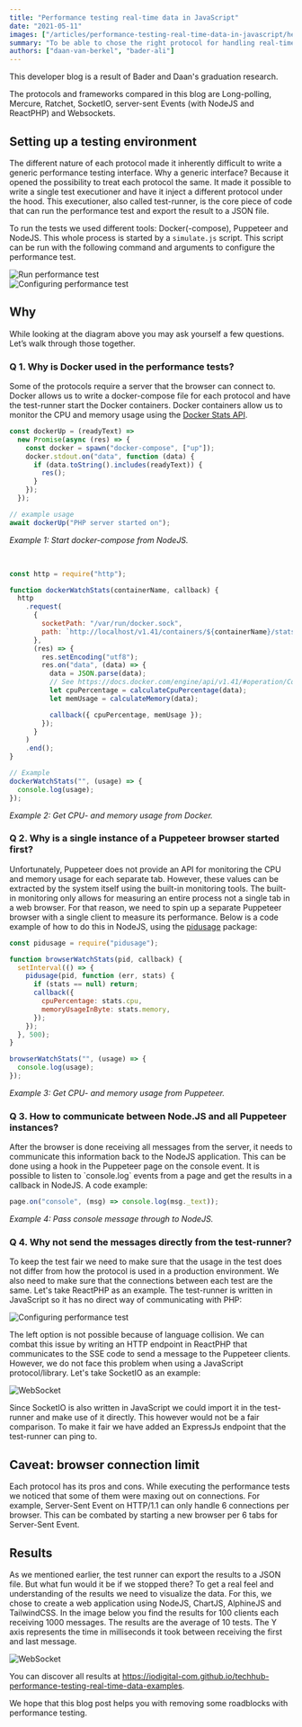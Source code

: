 ```yaml
---
title: "Performance testing real-time data in JavaScript"
date: "2021-05-11"
images: ["/articles/performance-testing-real-time-data-in-javascript/hero.svg"]
summary: "To be able to chose the right protocol for handling real-time data, this post shares with you how we, based on speed, CPU- and memory usage, setup and performed performance tests on different real-time data protocols."
authors: ["daan-van-berkel", "bader-ali"]
---
```


This developer blog is a result of Bader and Daan's graduation research.

The protocols and frameworks compared in this blog are Long-polling, Mercure, Ratchet, SocketIO, server-sent Events (with NodeJS and ReactPHP) and Websockets.

## Setting up a testing environment

The different nature of each protocol made it inherently difficult to write a generic performance testing interface. Why a generic interface? Because it opened the possibility to treat each protocol the same. It made it possible to write a single test executioner and have it inject a different protocol under the hood. This executioner, also called test-runner, is the core piece of code that can run the performance test and export the result to a JSON file.

To run the tests we used different tools: Docker(-compose), Puppeteer and NodeJS. This whole process is started by a `simulate.js` script. This script can be run with the following command and arguments to configure the performance test.

<div
  className="my-12 flex flex-col items-center md:-mx-32"
  style={{ backgroundColor: "#f9fafb" }}
>
  <img
    src="/articles/performance-testing-real-time-data-in-javascript/0-performance-testing-javascript.png"
    alt="Run performance test"
    style={{ backgroundColor: "#f9fafb", margin: "0" }}
  />
</div>

<div
  className="my-12 flex flex-col items-center md:-mx-32"
  style={{ backgroundColor: "#f9fafb" }}
>
  <img
    src="/articles/performance-testing-real-time-data-in-javascript/1-performance-testing-javascript.png"
    alt="Configuring performance test"
    style={{ backgroundColor: "#f9fafb", margin: "0" }}
  />
</div>

## Why

While looking at the diagram above you may ask yourself a few questions. Let’s walk through those together.

### Q 1. Why is Docker used in the performance tests?

Some of the protocols require a server that the browser can connect to. Docker allows us to write a docker-compose file for each protocol and have the test-runner start the Docker containers. Docker containers allow us to monitor the CPU and memory usage using the [Docker Stats API](https://docs.docker.com/engine/api/v1.41/#operation/ContainerStats).

```js
const dockerUp = (readyText) =>
  new Promise(async (res) => {
    const docker = spawn("docker-compose", ["up"]);
    docker.stdout.on("data", function (data) {
      if (data.toString().includes(readyText)) {
        res();
      }
    });
  });

// example usage
await dockerUp("PHP server started on");
```

_Example 1: Start docker-compose from NodeJS._

<br />

```js
const http = require("http");

function dockerWatchStats(containerName, callback) {
  http
    .request(
      {
        socketPath: "/var/run/docker.sock",
        path: `http://localhost/v1.41/containers/${containerName}/stats`,
      },
      (res) => {
        res.setEncoding("utf8");
        res.on("data", (data) => {
          data = JSON.parse(data);
          // See https://docs.docker.com/engine/api/v1.41/#operation/ContainerStats for formula
          let cpuPercentage = calculateCpuPercentage(data);
          let memUsage = calculateMemory(data);

          callback({ cpuPercentage, memUsage });
        });
      }
    )
    .end();
}

// Example
dockerWatchStats("", (usage) => {
  console.log(usage);
});
```

_Example 2: Get CPU- and memory usage from Docker._

### Q 2. Why is a single instance of a Puppeteer browser started first?

Unfortunately, Puppeteer does not provide an API for monitoring the CPU and memory usage for each separate tab. However, these values can be extracted by the system itself using the built-in monitoring tools. The built-in monitoring only allows for measuring an entire process not a single tab in a web browser. For that reason, we need to spin up a separate Puppeteer browser with a single client to measure its performance. Below is a code example of how to do this in NodeJS, using the [pidusage](https://www.npmjs.com/package/pidusage) package:

```js
const pidusage = require("pidusage");

function browserWatchStats(pid, callback) {
  setInterval(() => {
    pidusage(pid, function (err, stats) {
      if (stats == null) return;
      callback({
        cpuPercentage: stats.cpu,
        memoryUsageInByte: stats.memory,
      });
    });
  }, 500);
}

browserWatchStats("", (usage) => {
  console.log(usage);
});
```

_Example 3: Get CPU- and memory usage from Puppeteer._

### Q 3. How to communicate between Node.JS and all Puppeteer instances?

After the browser is done receiving all messages from the server, it needs to communicate this information back to the NodeJS application. This can be done using a hook in the Puppeteer page on the console event. It is possible to listen to \`console.log\` events from a page and get the results in a callback in NodeJS. A code example:

```js
page.on("console", (msg) => console.log(msg._text));
```

_Example 4: Pass console message through to NodeJS._

### Q 4. Why not send the messages directly from the test-runner?

To keep the test fair we need to make sure that the usage in the test does not differ from how the protocol is used in a production environment. We also need to make sure that the connections between each test are the same. Let's take ReactPHP as an example. The test-runner is written in JavaScript so it has no direct way of communicating with PHP:

<div
  className="my-12 flex flex-col items-center md:-mx-32"
  style={{ backgroundColor: "#f9fafb" }}
>
  <img
    src="/articles/performance-testing-real-time-data-in-javascript/2-performance-testing-javascript.png"
    alt="Configuring performance test"
    style={{ backgroundColor: "#f9fafb", margin: "0" }}
  />
</div>

The left option is not possible because of language collision. We can combat this issue by writing an HTTP endpoint in ReactPHP that communicates to the SSE code to send a message to the Puppeteer clients. However, we do not face this problem when using a JavaScript protocol/library. Let's take SocketIO as an example:

<div
  className="my-12 flex flex-col items-center md:-mx-32"
  style={{ backgroundColor: "#f9fafb" }}
>
  <img
    src="/articles/performance-testing-real-time-data-in-javascript/3-performance-testing-javascript.png"
    alt="WebSocket"
    style={{ backgroundColor: "#f9fafb", margin: "0" }}
  />
</div>

Since SocketIO is also written in JavaScript we could import it in the test-runner and make use of it directly. This however would not be a fair comparison. To make it fair we have added an ExpressJs endpoint that the test-runner can ping to.

## Caveat: browser connection limit

Each protocol has its pros and cons. While executing the performance tests we noticed that some of them were maxing out on connections. For example, Server-Sent Event on HTTP/1.1 can only handle 6 connections per browser. This can be combated by starting a new browser per 6 tabs for Server-Sent Event.

## Results

As we mentioned earlier, the test runner can export the results to a JSON file. But what fun would it be if we stopped there? To get a real feel and understanding of the results we need to visualize the data. For this, we chose to create a web application using NodeJS, ChartJS, AlphineJS and TailwindCSS. In the image below you find the results for 100 clients each receiving 1000 messages. The results are the average of 10 tests. The Y axis represents the time in milliseconds it took between receiving the first and last message.

<div
  className="my-12 flex flex-col items-center md:-mx-32"
  style={{ backgroundColor: "#f9fafb" }}
>
  <img
    src="/articles/performance-testing-real-time-data-in-javascript/4-performance-testing-javascript.png"
    alt="WebSocket"
    style={{ backgroundColor: "#f9fafb", margin: "0" }}
  />
</div>

You can discover all results at https://iodigital-com.github.io/techhub-performance-testing-real-time-data-examples.

We hope that this blog post helps you with removing some roadblocks with performance testing.
